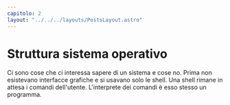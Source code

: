 ```yaml
---
capitolo: 2
layout: "../../../layouts/PostsLayout.astro"
---
```


# Struttura sistema operativo

Ci sono cose che ci interessa sapere di un sistema e cose no. Prima non esistevano interfacce grafiche e si usavano solo le shell. Una shell rimane in attesa i comandi dell'utente. L'interprete dei comandi è esso stesso un programma.
